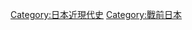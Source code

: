 {{catmore}}

{{Category 日本史}}
{{Commonscat|Taishō era}}

[[Category:日本近現代史|Category:日本近現代史]]
[[Category:戰前日本|Category:戰前日本]]